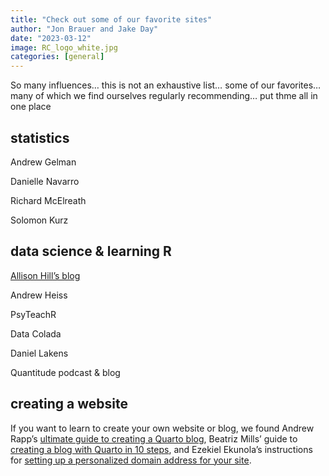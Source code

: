 ```yaml
---
title: "Check out some of our favorite sites"
author: "Jon Brauer and Jake Day"
date: "2023-03-12"
image: RC_logo_white.jpg
categories: [general]
---
```


So many influences... this is not an exhaustive list... some of our favorites... many of which we find ourselves regularly recommending... put thme all in one place

## statistics

Andrew Gelman

Danielle Navarro 

Richard McElreath 

Solomon Kurz 


## data science & learning R

[Allison Hill's blog](https://www.apreshill.com/blog/)

Andrew Heiss

PsyTeachR

Data Colada 

Daniel Lakens

Quantitude podcast & blog

## creating a website

If you want to learn to create your own website or blog, we found Andrew Rapp's [ultimate guide to creating a Quarto blog](https://albert-rapp.de/posts/13_quarto_blog_writing_guide/13_quarto_blog_writing_guide.html), Beatriz Mills' guide to [creating a blog with Quarto in 10 steps](https://beamilz.com/posts/2022-06-05-creating-a-blog-with-quarto/en/), and Ezekiel Ekunola's instructions for [setting up a personalized domain address for your site](https://www.codementor.io/@ekunolaeasybuoy/setting-up-domain-with-namecheap-netlify-12yiksvig6).
